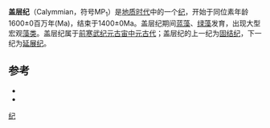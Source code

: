 {{Infobox geologic timespan
| name                         = 盖层纪
| color                        = 
| top_bar                      = all time
| time_start                   = 1600
| time_end                     = 1400
| image_map                    = Paleoglobe NO 1590 mya-vector-colors.svg
| caption_map                  = 盖层纪初期地球表面陆地分布
| image_outcrop                =
| caption_outcrop              =
| image_art                    =
| caption_art                  =
<!--Chronology-->  
| timeline                     = 
<!--Etymology-->
| name_formality               = 正式
| name_accept_date             =
| alternate_spellings          =
| synonym1                     =
| synonym1_coined              =
| synonym2                     =
| synonym2_coined              =
| synonym3                     =
| synonym3_coined              =
| nicknames                    =
| former_names                 =
| proposed_names               =
<!--Usage Information--> 
| celestial_body               = earth
| usage                        = [[國際地層委員會|ICS]]
| timescales_used              = ICS
<!--Definition-->
| chrono_unit                  = Period
| strat_unit                   = System
| proposed_by                  =
| timespan_formality           = 正式
| lower_boundary_def           = Defined chronometrically
| lower_gssp_location          = N/A
| lower_gssp_accept_date       = N/A
| upper_boundary_def           = Defined chronometrically
| upper_gssp_location          = N/A
| upper_gssp_accept_date       = N/A
<!--Atmospheric and Climatic Data-->
| o2                           =
| co2                          =
| temp                         =
| sea_level                    =
}}
'''盖层纪'''（Calymmian，符号MP<sub>1</sub>）是[[地质时代|地质时代]]中的一个[[纪|纪]]，开始于同位素年龄1600±0百万年(Ma)，结束于1400±0Ma。盖层纪期间[[蓝藻|蓝藻]]、[[绿藻|绿藻]]发育，出现大型宏观[[藻类|藻类]]。盖层纪属于[[前寒武纪|前寒武纪]][[元古宙|元古宙]][[中元古代|中元古代]]；盖层纪的上一纪为[[固结纪|固结纪]]，下一纪为[[延展纪|延展纪]]。
==参考==
*{{cite web|title=Calymmian Period |work=GeoWhen Database |url=http://www.stratigraphy.org/geowhen/stages/Calymmian.html |access-date=January 5, 2006 |archive-url=https://web.archive.org/web/20060512210318/http://www.stratigraphy.org/geowhen/stages/Calymmian.html |archive-date=May 12, 2006 |url-status=dead }}
*{{cite journal | author=James G. Ogg | title=Status on Divisions of the International Geologic Time Scale | url=https://archive.org/details/sim_lethaia_2004-06_37_2/page/183 | journal=Lethaia | year=2004 | volume=37 | issue= 2| pages=183–199 | doi=10.1080/00241160410006492 }}

{{Proterozoic Footer}}
{{geol-stub}}

[[Category:地质年代|纪]]